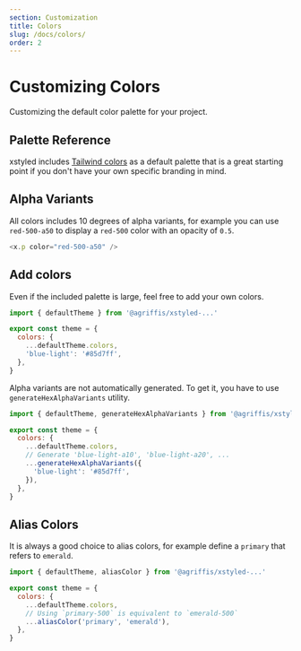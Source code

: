 ```yaml
---
section: Customization
title: Colors
slug: /docs/colors/
order: 2
---
```


# Customizing Colors

Customizing the default color palette for your project.

<carbon-ad />

## Palette Reference

xstyled includes [Tailwind colors](https://tailwindcss.com/docs/customizing-colors) as a default palette that is a great starting point if you don't have your own specific branding in mind.


<Colors my={8} />

## Alpha Variants

All colors includes 10 degrees of alpha variants, for example you can use `red-500-a50` to display a `red-500` color with an opacity of `0.5`.

```js
<x.p color="red-500-a50" />
```

## Add colors

Even if the included palette is large, feel free to add your own colors.

```js
import { defaultTheme } from '@agriffis/xstyled-...'

export const theme = {
  colors: {
    ...defaultTheme.colors,
    'blue-light': '#85d7ff',
  },
}
```

Alpha variants are not automatically generated. To get it, you have to use `generateHexAlphaVariants` utility.

```js
import { defaultTheme, generateHexAlphaVariants } from '@agriffis/xstyled-...'

export const theme = {
  colors: {
    ...defaultTheme.colors,
    // Generate 'blue-light-a10', 'blue-light-a20', ...
    ...generateHexAlphaVariants({
      'blue-light': '#85d7ff',
    }),
  },
}
```

## Alias Colors

It is always a good choice to alias colors, for example define a `primary` that refers to `emerald`.

```js
import { defaultTheme, aliasColor } from '@agriffis/xstyled-...'

export const theme = {
  colors: {
    ...defaultTheme.colors,
    // Using `primary-500` is equivalent to `emerald-500`
    ...aliasColor('primary', 'emerald'),
  },
}
```
